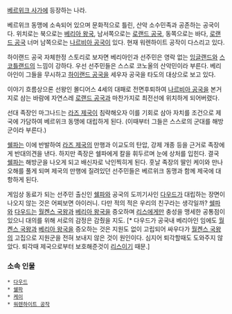 [[베르위크 사가]]에 등장하는 나라.

베르위크 동맹에 소속되어 있으며 문화적으로 틀린, 산악 소수민족과 공존하는 공국이다. 위치로는 북으로는 [[베리아 왕국]], 남서쪽으로는 [[로랜드 공국]], 동쪽으로는 바다, [[로랜드 공국]] 너머 남쪽으로는 [[나르비아 공국]]이 있다. 현재 워렌하이트 공작이 다스리고 있다.

하이랜드 공국 자체한정 스토리로 보자면 베리아인과 선주민은 영락 없는 [[잉글랜드]]와 [[스코틀랜드]]의 느낌이 강하다. 우선 선주민들은 스스로 코노올의 산악민이라 부른다. 베리아인이 그들을 무시하고 [[하이랜드 공국]]을 세우자 공국을 타도의 대상으로 보고 있다.

이야기 흐름상으론 선왕인 몰디어스 4세의 대패로 전면후퇴하여 [[나르비아 공국]]을 본거지로 삼는 바람에 자연스레 [[로랜드 공국]]과 마찬가지로 최전선에 위치하게 되어버렸다.

선대 족장인 마그나드는 [[라즈 제국]]이 침략해오자 이를 기회로 삼아 자치를 조건으로 제국에 가담하여 베르위크 동맹에 대립하게 된다. (이때부터 그들은 스스로의 군대를 해방군이라 부른다.)

[[쉘파]]는 이에 반발하여 [[라즈 제국]]의 만행과 이교도의 탄압, 강제 개종 등을 근거로 족장에게 반대의견을 낸다. 하지만 족장은 쉘파에게 칼을 휘두르며 눈에 상처를 입힌다. 결국 [[쉘파]]는 해방군을 나오게 되고 배신자로 낙인찍히게 된다. 훗날 족장의 딸인 케이와 만나 오해를 풀게 되며 제국의 만행에 질려있던 선주민들은 베르위크 동맹과 함께 제국에 대항하게 된다. 

게임상 동료가 되는 선주민 출신인 [[쉘파]]와 공국의 도끼기사인 [[다우드]]가 대립하는 장면이 나오지 않는 것은 어찌보면 아이러니. 다만 적의 적은 우리의 친구라는 생각일까? [[쉘파]]와 [[다우드]]는 [[월켄스 국왕]]과 [[베리아 왕국]]을 증오하며 [[리스]]에게만 충성을 맹세한 공통점이 있으니 대의를 위해 서로의 감정은 감췄을 지도. [* 다우드가 공국내 베리아인 임에도 [[월켄스 국왕]]과 [[베리아 왕국]]을 증오하는 것은 지원도 없이 고립되어 싸우다가 [[월켄스 국왕]]의 고집으로 지원군을 전혀 보내지 않은 것이 원인이다. 심지어 퇴각할때도 도와주지 않았다. 퇴각때 제국으로부터 보호해준것이 [[리스]]이기 때문.]



=== 소속 인물 ===

 * [[다우드]]
 * [[쉘파]]
 * [[케이]]
 * [[워렌하이트 공작]]

